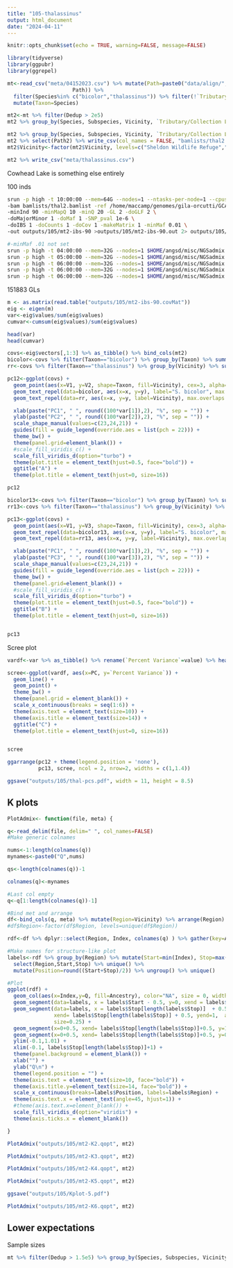 ```yaml
---
title: "105-thalassinus"
output: html_document
date: "2024-04-11"
---
```


```r
knitr::opts_chunk$set(echo = TRUE, warning=FALSE, message=FALSE)
```

```r
library(tidyverse)
library(ggpubr)
library(ggrepel)
```

```r
mt<-read_csv("meta/04152023.csv") %>% mutate(Path=paste0("data/align/",Ind,".sort.flt.bam"))  %>% mutate(Path2=ifelse(Dedup > 2e6, paste0("data/downsample/",Ind,".reduced.bam"),
                     Path)) %>%
  filter(Species%in% c("bicolor","thalassinus")) %>% filter(!`Tributary/Collection Location` %in% c("Bitner Ranch","Rock Creek","Horse Canyon","Thousand Creek Gorge","Cowhead Lake")) %>%
  mutate(Taxon=Species)

mt2<-mt %>% filter(Dedup > 2e5)
mt2 %>% group_by(Species, Subspecies, Vicinity, `Tributary/Collection Location`) %>% summarize(Count=n(), medianDedup=median(Dedup), meanDedup=mean(Dedup))

mt2 %>% group_by(Species, Subspecies, Vicinity, `Tributary/Collection Location`) %>% summarize(Count=n(), medianDedup=median(Dedup), meanDedup=mean(Dedup)) %>% write_csv("outputs/105/thal-meta.csv")
mt2 %>% select(Path2) %>% write_csv(col_names = FALSE, "bamlists/thal2.bamlist")
mt2$Vicinity<-factor(mt2$Vicinity, levels=c("Sheldon Wildlife Refuge","Harney County","Modoc County", "Warner Spring","Goose Lake","Rising River Preserve","Pit River","Valley Falls"))

mt2 %>% write_csv("meta/thalassinus.csv")
```


Cowhead Lake is something else entirely

100 inds

```sh
srun -p high -t 10:00:00 --mem=64G --nodes=1 --ntasks-per-node=1 --cpus-per-task=12  $HOME/angsd/angsd -P 12  \
-bam bamlists/thal2.bamlist -ref /home/maccamp/genomes/gila-orcutti/GCA_026230005.1_fGilOrc1.0.hap1_genomic.fna.gz \
-minInd 90 -minMapQ 10 -minQ 20 -GL 2 -doGLF 2 \
-doMajorMinor 1 -doMaf 1 -SNP_pval 1e-6 \
-doIBS 1 -doCounts 1 -doCov 1 -makeMatrix 1 -minMaf 0.01 \
-out outputs/105/mt2-ibs-90 >outputs/105/mt2-ibs-90.out 2> outputs/105/mt2-ibs-90.err &

#-minMaf .01 not set
srun -p high -t 04:00:00 --mem=32G --nodes=1 $HOME/angsd/misc/NGSadmix -P 12 -likes outputs/105/mt2-ibs-90.beagle.gz -K 2 -o outputs/105/mt2-K2 &
srun -p high -t 05:00:00 --mem=32G --nodes=1 $HOME/angsd/misc/NGSadmix -P 12 -likes outputs/105/mt2-ibs-90.beagle.gz -K 3 -o outputs/105/mt2-K3 &
srun -p high -t 06:00:00 --mem=32G --nodes=1 $HOME/angsd/misc/NGSadmix -P 12 -likes outputs/105/mt2-ibs-90.beagle.gz -K 4 -o outputs/105/mt2-K4 &
srun -p high -t 06:00:00 --mem=32G --nodes=1 $HOME/angsd/misc/NGSadmix -P 12 -likes outputs/105/mt2-ibs-90.beagle.gz -K 5 -o outputs/105/mt2-K5 &
srun -p high -t 06:00:00 --mem=32G --nodes=1 $HOME/angsd/misc/NGSadmix -P 12 -likes outputs/105/mt2-ibs-90.beagle.gz -K 6 -o outputs/105/mt2-K6 &

```

151883 GLs


```r
m <- as.matrix(read.table("outputs/105/mt2-ibs-90.covMat"))
eig <- eigen(m)
var<-eig$values/sum(eig$values)
cumvar<-cumsum(eig$values)/sum(eig$values)

head(var)
head(cumvar)
```


```r
covs<-eig$vectors[,1:3] %>% as_tibble() %>% bind_cols(mt2)
bicolor<-covs %>% filter(Taxon=="bicolor") %>% group_by(Taxon) %>% summarize(x=mean(V1), y=mean(V2))
rr<-covs %>% filter(Taxon=="thalassinus") %>% group_by(Vicinity) %>% summarize(x=mean(V1), y=mean(V2))

pc12<-ggplot(covs) +
  geom_point(aes(x=V1, y=V2, shape=Taxon, fill=Vicinity), cex=3, alpha=0.75) +
  geom_text_repel(data=bicolor, aes(x=x, y=y), label="S. bicolor", max.overlaps = Inf) +
  geom_text_repel(data=rr, aes(x=x, y=y, label=Vicinity), max.overlaps = Inf) +

  xlab(paste("PC1", " ", round((100*var[1]),2), "%", sep = "")) +
  ylab(paste("PC2", " ", round((100*var[2]),2), "%", sep = "")) +
  scale_shape_manual(values=c(23,24,21)) +
  guides(fill = guide_legend(override.aes = list(pch = 22))) +
  theme_bw() +
  theme(panel.grid=element_blank()) +
  #scale_fill_viridis_c() +
  scale_fill_viridis_d(option="turbo") +
  theme(plot.title = element_text(hjust=0.5, face="bold")) +
  ggtitle("A") +
  theme(plot.title = element_text(hjust=0, size=16))

pc12
```

```r

bicolor13<-covs %>% filter(Taxon=="bicolor") %>% group_by(Taxon) %>% summarize(x=mean(V1), y=mean(V3))
rr13<-covs %>% filter(Taxon=="thalassinus") %>% group_by(Vicinity) %>% summarize(x=mean(V1), y=mean(V3))

pc13<-ggplot(covs) +
  geom_point(aes(x=V1, y=V3, shape=Taxon, fill=Vicinity), cex=3, alpha=0.75) +
  geom_text_repel(data=bicolor13, aes(x=x, y=y), label="S. bicolor", max.overlaps = Inf) +
  geom_text_repel(data=rr13, aes(x=x, y=y, label=Vicinity), max.overlaps = Inf) +

  xlab(paste("PC1", " ", round((100*var[1]),2), "%", sep = "")) +
  ylab(paste("PC3", " ", round((100*var[3]),2), "%", sep = "")) +
  scale_shape_manual(values=c(23,24,21)) +
  guides(fill = guide_legend(override.aes = list(pch = 22))) +
  theme_bw() +
  theme(panel.grid=element_blank()) +
  #scale_fill_viridis_c() +
  scale_fill_viridis_d(option="turbo") +
  theme(plot.title = element_text(hjust=0.5, face="bold")) +
  ggtitle("B") +
  theme(plot.title = element_text(hjust=0, size=16))


pc13 
```

Scree plot

```r
vardf<-var %>% as_tibble() %>% rename(`Percent Variance`=value) %>% head() %>% mutate(PC=1:n())

scree<-ggplot(vardf, aes(x=PC, y=`Percent Variance`)) +
  geom_line() +
  geom_point() +
  theme_bw() +
  theme(panel.grid = element_blank()) +
  scale_x_continuous(breaks = seq(1:6)) +
  theme(axis.text = element_text(size=10)) +
  theme(axis.title = element_text(size=14)) +
  ggtitle("C") +
  theme(plot.title = element_text(hjust=0, size=16))


scree
```

```r
ggarrange(pc12 + theme(legend.position = 'none'), 
          pc13, scree, ncol = 2, nrow=2, widths = c(1,1.4))

ggsave("outputs/105/thal-pcs.pdf", width = 11, height = 8.5)
```

## K plots


```r
PlotAdmix<- function(file, meta) {

q<-read_delim(file, delim=" ", col_names=FALSE)
#Make generic colnames

nums<-1:length(colnames(q))
mynames<-paste0("Q",nums)

qs<-length(colnames(q))-1

colnames(q)<-mynames

#Last col empty
q<-q[1:length(colnames(q))-1]

#Bind met and arrange 
df<-bind_cols(q, meta) %>% mutate(Region=Vicinity) %>% arrange(Region) %>% mutate(Index=1:n())
#df$Region<-factor(df$Region, levels=unique(df$Region))

rdf<-df %>% dplyr::select(Region, Index, colnames(q) ) %>% gather(key=Ancestry, value=Q, 3:(3+length(colnames(q))-1))

#Make names for structure-like plot
labels<-rdf %>% group_by(Region) %>% mutate(Start=min(Index), Stop=max(Index)) %>% 
  select(Region,Start,Stop) %>% unique() %>% 
  mutate(Position=round((Start+Stop)/2)) %>% ungroup() %>% unique()

#Plot
ggplot(rdf) + 
  geom_col(aes(x=Index,y=Q, fill=Ancestry), color="NA", size = 0, width = 1) +
  geom_segment(data=labels, x = labels$Start - 0.5, y=0, xend = labels$Start-0.5, yend=1, alpha=0.9, size=0.25) +
  geom_segment(data=labels, x = labels$Stop[length(labels$Stop)]  + 0.5, y=0, 
               xend= labels$Stop[length(labels$Stop)] + 0.5, yend=1,  alpha=0.9,
               size=0.25) +
  geom_segment(x=0+0.5, xend= labels$Stop[length(labels$Stop)]+0.5, y=1, yend=1, alpha=0.9, size=0.25) +
  geom_segment(x=0+0.5, xend= labels$Stop[length(labels$Stop)]+0.5, y=0, yend=0, alpha=0.9, size=0.25) +
  ylim(-0.1,1.01) +
  xlim(-0.1, labels$Stop[length(labels$Stop)]+1) +
  theme(panel.background = element_blank()) +
  xlab("") +
  ylab("Q\n") +
  theme(legend.position = "") +
  theme(axis.text = element_text(size=10, face="bold")) +
  theme(axis.title.y=element_text(size=14, face="bold")) +
  scale_x_continuous(breaks=labels$Position, labels=labels$Region) +
  theme(axis.text.x = element_text(angle=45, hjust=1)) +
  #theme(axis.text.x=element_blank()) +
  scale_fill_viridis_d(option="viridis") +
  theme(axis.ticks.x = element_blank())

}
```


```r
PlotAdmix("outputs/105/mt2-K2.qopt", mt2)
```

```r
PlotAdmix("outputs/105/mt2-K3.qopt", mt2)
```


```r
PlotAdmix("outputs/105/mt2-K4.qopt", mt2)
```

```r
PlotAdmix("outputs/105/mt2-K5.qopt", mt2)

ggsave("outputs/105/Kplot-5.pdf")
```

```r
PlotAdmix("outputs/105/mt2-K6.qopt", mt2)
```

## Lower expectations
Sample sizes

```r
mt %>% filter(Dedup > 1.5e5) %>% group_by(Species, Subspecies, Vicinity, `Tributary/Collection Location`) %>% summarize(Count=n(), medianDedup=median(Dedup), meanDedup=mean(Dedup))
```